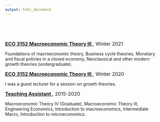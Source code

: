 ```yaml
---
output: html_document
---
```

<br>
<br>
<br>


<font size="3">[<b>ECO 3152 Macroeconomic Theory III </b>](https://catalogue.uottawa.ca/en/courses/eco/), Winter 2021</font> <br>

Foundations of macroeconomic theory, Business cycle theories, Monetary and fiscal policies in a closed economy, Neoclassical and other modern growth theories (undergraduate).
<br>


<font size="3">[<b>ECO 3152 Macroeconomic Theory III </b>](https://catalogue.uottawa.ca/en/courses/eco/), Winter 2020</font> <br>

I was a guest lecturer for a session on growth theories.
<br>

<font size="3">[<b>Teaching Assistant </b>](), 2015-2020</font> <br>

Macroeconomic Theory IV (Graduate), Macroeconomic Theory III, Engineering Economics, Introduction to macroeconomics, Intermediate Macro, Introduction to microeconomics.
